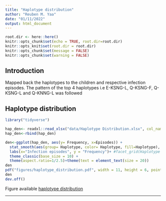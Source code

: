 ```yaml
---
title: "Haplotype distribution"
author: "Reuben M. Yaa"
date: "01/11/2022"
output: html_document
---
```


```r
root.dir <- here::here()
knitr::opts_chunk$set(echo = TRUE, root.dir=root.dir)
knitr::opts_knit$set(root.dir = root.dir)
knitr::opts_chunk$set(message = FALSE)
knitr::opts_chunk$set(warning = FALSE)
```

## Introduction
Mapped back the haplotypes to the children and respective infection episodes. The pattern of the top 4 haplotypes i.e E-KSNG-L, Q-KSNG-F, Q-KSNG-L and Q-KNNG-L was followed

## Haplotype distribution

```r
library("tidyverse")

hap_den<- readxl::read_xlsx("data/Haplotype Distribution.xlsx", col_names = TRUE)
hap_den<-rbind(hap_den)

den<-ggplot(hap_den, aes(y= Frequency, x=Episodes)) +
  stat_smooth(aes(group= Haplotype, color= Haplotype, fill=Haplotype), method="loess", size=1.5, formula="y ~ log(x)", se=FALSE) +
  labs(x="Infection episodes", y = "Frequency")+ #facet_grid(Haplotype ~ .)+
  theme_classic(base_size = 10) +
  theme(aspect.ratio=1/2.5)+theme(text = element_text(size = 20))
den
pdf("figures/haplotype_distribution.pdf", width = 11, height = 6, pointsize=30)#save as pdf file
den
dev.off()
```

Figure available [haplotype distribution](https://github.com/mangiruben/Haplotype-population-analysis-of-pf-MSP1-in-Malaria/blob/main/figures/haplotype_distribution.pdf)
<hr>